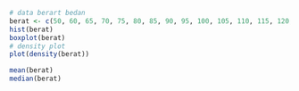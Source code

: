 
```r
# data berart bedan
berat <- c(50, 60, 65, 70, 75, 80, 85, 90, 95, 100, 105, 110, 115, 120, 100)
hist(berat)
boxplot(berat)
# density plot
plot(density(berat))
```


```r
mean(berat)
median(berat)
```